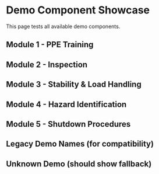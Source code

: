# Demo Component Showcase

This page tests all available demo components.

## Module 1 - PPE Training
<DemoBlock demo="pre-operation-inspection" title="PPE Sequence Demo" />

## Module 2 - Inspection
<DemoBlock demo="eight-point-inspection" title="8-Point Inspection Demo" />

## Module 3 - Stability & Load Handling
<DemoBlock demo="StabilityTriangle" title="Stability Triangle Simulator" />

<DemoBlock demo="LoadCapacityCalc" title="Load Capacity Calculator" />

## Module 4 - Hazard Identification
<DemoBlock demo="MiniHazard" title="Hazard Hunt Game" />

## Module 5 - Shutdown Procedures
<DemoBlock demo="ShutdownTrainer" title="Shutdown Sequence Trainer" />

## Legacy Demo Names (for compatibility)
<DemoBlock demo="MiniPPE" title="Legacy PPE Demo" />

<DemoBlock demo="MiniInspection" title="Legacy Inspection Demo" />

## Unknown Demo (should show fallback)
<DemoBlock demo="NonExistentDemo" title="This should show fallback message" />
